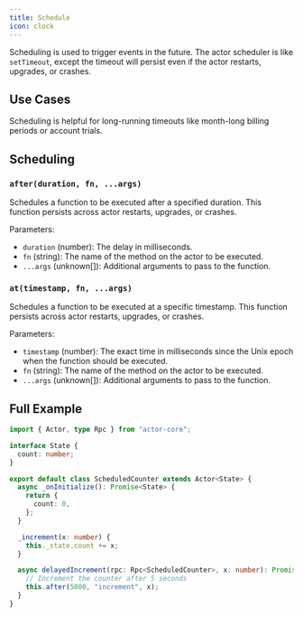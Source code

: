 ```yaml
---
title: Schedule
icon: clock
---
```


Scheduling is used to trigger events in the future. The actor scheduler is like `setTimeout`, except the timeout will persist even if the actor restarts, upgrades, or crashes.

## Use Cases

Scheduling is helpful for long-running timeouts like month-long billing periods or account trials.

## Scheduling

### `after(duration, fn, ...args)`

Schedules a function to be executed after a specified duration. This function persists across actor restarts, upgrades, or crashes.

Parameters:

- `duration` (number): The delay in milliseconds.
- `fn` (string): The name of the method on the actor to be executed.
- `...args` (unknown[]): Additional arguments to pass to the function.

### `at(timestamp, fn, ...args)`

Schedules a function to be executed at a specific timestamp. This function persists across actor restarts, upgrades, or crashes.

Parameters:

- `timestamp` (number): The exact time in milliseconds since the Unix epoch when the function should be executed.
- `fn` (string): The name of the method on the actor to be executed.
- `...args` (unknown[]): Additional arguments to pass to the function.

## Full Example

```typescript
import { Actor, type Rpc } from "actor-core";

interface State {
  count: number;
}

export default class ScheduledCounter extends Actor<State> {
  async _onInitialize(): Promise<State> {
    return {
      count: 0,
    };
  }

  _increment(x: number) {
    this._state.count += x;
  }

  async delayedIncrement(rpc: Rpc<ScheduledCounter>, x: number): Promise<void> {
    // Increment the counter after 5 seconds
    this.after(5000, "increment", x);
  }
}
```
